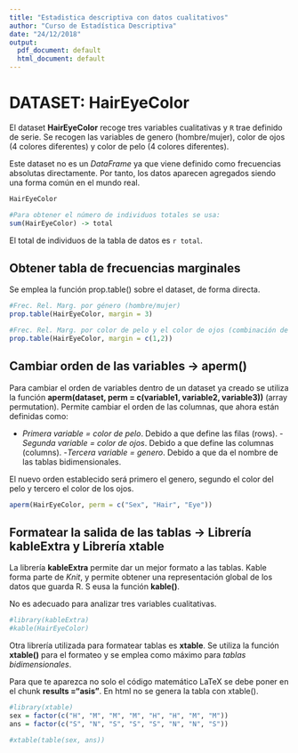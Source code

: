 ```yaml
---
title: "Estadistica descriptiva con datos cualitativos"
author: "Curso de Estadística Descriptiva"
date: "24/12/2018"
output:
  pdf_document: default
  html_document: default
---
```


# DATASET: HairEyeColor

El dataset **HairEyeColor** recoge tres variables cualitativas y `R` trae definido de serie. Se recogen las variables de genero (hombre/mujer), color de ojos (4 colores diferentes) y color de pelo (4 colores diferentes).

Este dataset no es un *DataFrame* ya que viene definido como frecuencias absolutas directamente. Por tanto, los datos aparecen agregados siendo una forma común en el mundo real.

```r
HairEyeColor

#Para obtener el número de individuos totales se usa:
sum(HairEyeColor) -> total
```

El total de individuos de la tabla de datos es `r total`.

## Obtener tabla de frecuencias marginales

Se emplea la función prop.table() sobre el dataset, de forma directa.

```r
#Frec. Rel. Marg. por género (hombre/mujer)
prop.table(HairEyeColor, margin = 3)

#Frec. Rel. Marg. por color de pelo y el color de ojos (combinación de los colores)
prop.table(HairEyeColor, margin = c(1,2))
```

## Cambiar orden de las variables -> aperm()

Para cambiar el orden de variables dentro de un dataset ya creado se utiliza la función **aperm(dataset, perm = c(variable1, variable2, variable3))** (array permutation). Permite cambiar el orden de las columnas, que ahora están definidas como:

- *Primera variable = color de pelo*. Debido a que define las filas (rows).
-*Segunda variable = color de ojos*. Debido a que define las columnas (columns).
-*Tercera variable = genero*. Debido a que da el nombre de las tablas bidimensionales.

El nuevo orden establecido será primero el genero, segundo el color del pelo y tercero el color de los ojos.

```r
aperm(HairEyeColor, perm = c("Sex", "Hair", "Eye"))
```

## Formatear la salida de las tablas -> Librería kableExtra y Librería xtable

La librería **kableExtra** permite dar un mejor formato a las tablas. Kable forma parte de *Knit*, y permite obtener una representación global de los datos que guarda R. S eusa la función **kable()**.

No es adecuado para analizar tres variables cualitativas.

```r
#library(kableExtra)
#kable(HairEyeColor)
```

Otra librería utilizada para formatear tablas es **xtable**. Se utiliza la función **xtable()** para el formateo y se emplea como máximo para *tablas bidimensionales*.

Para que te aparezca no solo el código matemático LaTeX se debe poner en el chunk **results ="asis"**. En html no se genera la tabla con xtable().

```r
#library(xtable)
sex = factor(c("H", "M", "M", "M", "H", "H", "M", "M"))
ans = factor(c("S", "N", "S", "S", "S", "N", "N", "S"))

#xtable(table(sex, ans)) 
```

